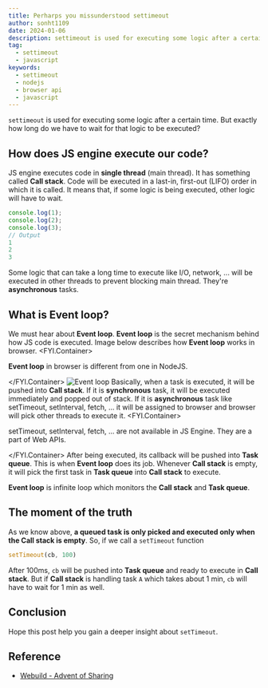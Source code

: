 ```yaml
---
title: Perharps you missunderstood settimeout
author: sonht1109
date: 2024-01-06
description: settimeout is used for executing some logic after a certain time. But exactly how long do we have to wait for that logic to be executed?
tag:
  - settimeout
  - javascript
keywords:
  - settimeout
  - nodejs
  - browser api
  - javascript
---
```


`settimeout` is used for executing some logic after a certain time. But exactly how long do we have to wait for that logic to be executed?

## How does JS engine execute our code?
JS engine executes code in __single thread__ (main thread). It has something called __Call stack__.
Code will be executed in a last-in, first-out (LIFO) order in which it is called. It means that, if some logic is being executed, other logic will have to wait.
```javascript
console.log(1);
console.log(2);
console.log(3);
// Output
1
2
3
```
Some logic that can take a long time to execute like I/O, network, ... will be executed in other threads to prevent blocking main thread.
They're __asynchronous__ tasks.

## What is Event loop?
We must hear about __Event loop__. __Event loop__ is the secret mechanism behind how JS code is executed. Image below describes how __Event loop__ works in browser.
<FYI type="warning">
  <FYI.Container>
    <p>__Event loop__ in browser is different from one in NodeJS.</p>
  </FYI.Container>
</FYI>
![Event loop](../../../public/images/perharps-you-missunderstood-settimeout-1.png)
Basically, when a task is executed, it will be pushed into __Call stack__.
If it is __synchronous__ task, it will be executed immediately and popped out of stack.
If it is __asynchronous__ task like setTimeout, setInterval, fetch, ... it will be assigned to browser and browser will pick other threads to execute it.
<FYI type="warning">
  <FYI.Container>
    <p>setTimeout, setInterval, fetch, ... are not available in JS Engine. They are a part of Web APIs.</p>
  </FYI.Container>
</FYI>
After being executed, its callback will be pushed into __Task queue__. This is when __Event loop__ does its job.
Whenever __Call stack__ is empty, it will pick the first task in __Task queue__ into __Call stack__ to execute.

__Event loop__ is infinite loop which monitors the __Call stack__ and __Task queue__.

## The moment of the truth
As we know above, __a queued task is only picked and executed only when the __Call stack__ is empty__.
So, if we call a `setTimeout` function
```javascript
setTimeout(cb, 100)
```
After 100ms, `cb` will be pushed into __Task queue__ and ready to execute in __Call stack__.
But if __Call stack__ is handling task `A` which takes about 1 min, `cb` will have to wait for 1 min as well.

## Conclusion
Hope this post help you gain a deeper insight about `setTimeout`.

## Reference
- [Webuild - Advent of Sharing](https://github.com/webuild-community/advent-of-sharing/blob/main/2022/day-17.md)
